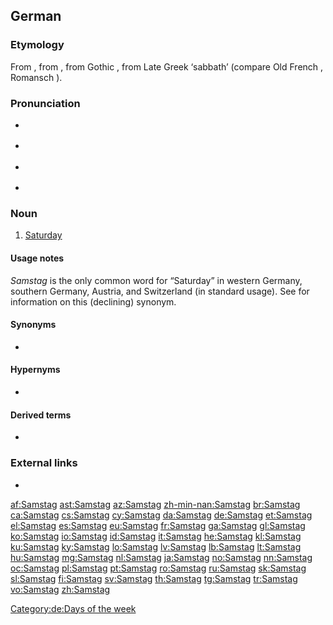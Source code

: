 ==German==

===Etymology===
From {{etyl|gmh|de}} {{m|gmh|sameztac|sam(e)ztac}}, from {{etyl|goh|de}} {{m|goh|sambaztag}}, from Gothic {{m|goh|*sambatō}}, from Late Greek {{m|grc|σάμβατον}} ‘sabbath’ (compare Old French {{m|fro|sambedi}}, Romansch {{m|rm|somda}}).

===Pronunciation===
* {{IPA|/ˈzamstʰaːk/|lang=de}} {{a|standard}}
* {{IPA|/ˈzamstʰax/|lang=de}} {{a|northern and central Germany; chiefly colloquial}}
* {{IPA|/'samʃtʰaːk/|lang=de}} {{a|south-western Germany and Switzerland; dialect}}
* {{audio|Samstag.ogg|Samstag|lang=de}}

===Noun===
{{de-noun|m|Samstags|gen2=Samstages|Samstage}}

# {{lb|de|now dominant except in former [[East Germany]]}} [[Saturday]]

====Usage notes====
''Samstag'' is the only common word for “Saturday” in western Germany, southern Germany, Austria, and Switzerland (in standard usage). See {{m|de|Sonnabend}} for information on this (declining) synonym.

====Synonyms====
* {{sense|eastern and, traditionally, northern Germany|lang=de}} {{l|de|Sonnabend}}

====Hypernyms====
* {{l|de|Tag}}

====Derived terms====
* {{l|de|Karsamstag}}

===External links===
* {{R:Duden}}

[[Category:de:Days of the week]]

[[af:Samstag]]
[[ast:Samstag]]
[[az:Samstag]]
[[zh-min-nan:Samstag]]
[[br:Samstag]]
[[ca:Samstag]]
[[cs:Samstag]]
[[cy:Samstag]]
[[da:Samstag]]
[[de:Samstag]]
[[et:Samstag]]
[[el:Samstag]]
[[es:Samstag]]
[[eu:Samstag]]
[[fr:Samstag]]
[[ga:Samstag]]
[[gl:Samstag]]
[[ko:Samstag]]
[[io:Samstag]]
[[id:Samstag]]
[[it:Samstag]]
[[he:Samstag]]
[[kl:Samstag]]
[[ku:Samstag]]
[[ky:Samstag]]
[[lo:Samstag]]
[[lv:Samstag]]
[[lb:Samstag]]
[[lt:Samstag]]
[[hu:Samstag]]
[[mg:Samstag]]
[[nl:Samstag]]
[[ja:Samstag]]
[[no:Samstag]]
[[nn:Samstag]]
[[oc:Samstag]]
[[pl:Samstag]]
[[pt:Samstag]]
[[ro:Samstag]]
[[ru:Samstag]]
[[sk:Samstag]]
[[sl:Samstag]]
[[fi:Samstag]]
[[sv:Samstag]]
[[th:Samstag]]
[[tg:Samstag]]
[[tr:Samstag]]
[[vo:Samstag]]
[[zh:Samstag]]
